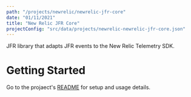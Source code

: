 ```yaml
---
path: "/projects/newrelic/newrelic-jfr-core"
date: "01/11/2021"
title: "New Relic JFR Core"
projectConfig: "src/data/projects/newrelic-newrelic-jfr-core.json"
---
```



JFR library that adapts JFR events to the New Relic Telemetry SDK.

# Getting Started

Go to the projaect's [README](https://github.com/newrelic/newrelic-jfr-core#readme) for setup and usage details.
